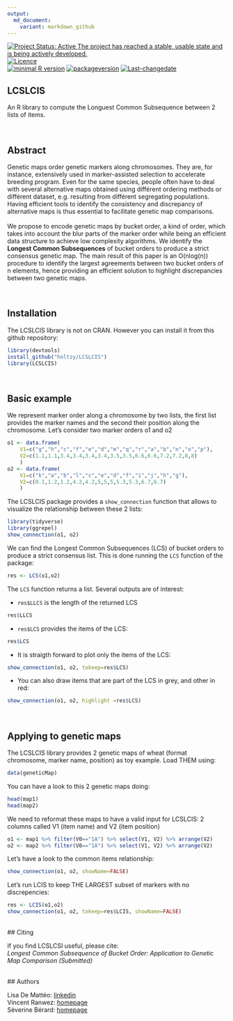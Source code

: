 ```yaml
---
output:
  md_document:
    variant: markdown_github
---
```


[![Project Status: Active  The project has reached a stable, usable state and is being actively developed.](http://www.repostatus.org/badges/latest/active.svg)](http://www.repostatus.org/#active)
[![Licence](https://img.shields.io/badge/licence-GPL--3-blue.svg)](https://www.gnu.org/licenses/gpl-3.0.en.html)  
[![minimal R version](https://img.shields.io/badge/R%3E%3D-3.2.4-6666ff.svg)](https://cran.r-project.org/)
[![packageversion](https://img.shields.io/badge/Package%20version-0.1.0-orange.svg?style=flat-square)](commits/develop)
[![Last-changedate](https://img.shields.io/badge/last%20change-`r gsub('-', '--', Sys.Date())`-yellowgreen.svg)](/commits/master)


LCSLCIS
--------

An R library to compute the Longuest Common Subsequence between 2 lists of items.

<br>

## Abstract
Genetic maps order genetic markers along chromosomes. They are, for instance, extensively used in marker-assisted selection to accelerate breeding program. Even for the same species, people often have to deal with several alternative maps obtained using différent ordering methods or différent dataset, e.g. resulting from différent segregating populations. Having efficient tools to identify the consistency and discrepancy of alternative maps is thus essential to facilitate genetic map comparisons.  
<br>
We propose to encode genetic maps by bucket order, a kind of order, which takes into account the blur parts of the marker order while being an efficient data structure to achieve low complexity algorithms. We identify the **Longest Common Subsequences** of bucket orders to produce a strict consensus genetic map. The main result of this paper is an O(nlog(n)) procedure to identify the largest agreements between two bucket orders of n elements, hence providing an efficient solution to highlight discrepancies between two genetic maps.


<br>

## Installation
The LCSLCIS library is not on CRAN. However you can install it from this github repository:
```r
library(devtools) 
install_github("holtzy/LCSLCIS")
library(LCSLCIS)
```

<br>

## Basic example
We represent marker order along a chromosome by two lists, the first list provides the marker names and the second their position along the chromosome. Let’s consider two marker orders o1 and o2
```r
o1 <- data.frame( 
	V1=c("g","h","c","f","e","d","m","q","r","a","b","n","o","p"), 
	V2=c(1.1,1.1,3.4,3.4,3.4,3.4,3.5,3.5,6.6,6.6,7.2,7.2,8,8)
	)
o2 <- data.frame( 
	V1=c("k","a","b","l","c","e","d","f","i","j","h","g"), 
	V2=c(0.1,1.2,1.2,4.2,4.2,5,5,5,5.3,5.3,6.7,6.7)
	)
```

The LCSLCIS package provides a `show_connection` function that allows to visualize the relationship between these 2 lists:
```r
library(tidyverse)
library(ggrepel)
show_connection(o1, o2)
```

We can find the Longest Common Subsequences (LCS) of bucket orders to produce a strict consensus list. This is done running the `LCS` function of the package:
```r
res <- LCS(o1,o2)
```

The `LCS` function returns a list. Several outputs are of interest:

- `res$LLCS` is the length of the returned LCS
```r
res$LLCS
```
- `res$LCS` provides the items of the LCS:
```r
res$LCS
```
- It is straigth forward to plot only the items of the LCS:
```r
show_connection(o1, o2, tokeep=res$LCS)
```

- You can also draw items that are part of the LCS in grey, and other in red:
```r
show_connection(o1, o2, highlight =res$LCS)
```

<br>

## Applying to genetic maps
The LCSLCIS library provides 2 genetic maps of wheat (format chromosome, marker name, position) as toy example. Load THEM using:
```r
data(geneticMap)
```

You can have a look to this 2 genetic maps doing:
```r
head(map1)
head(map2)
```

We need to reformat these maps to have a valid input for LCSLCIS: 2 columns called V1 (item name) and V2 (item position)
```r
o1 <- map1 %>% filter(V0=="1A") %>% select(V1, V2) %>% arrange(V2)
o2 <- map2 %>% filter(V0=="1A") %>% select(V1, V2) %>% arrange(V2)
```

Let's have a look to the common items relationship:
```r
show_connection(o1, o2, showName=FALSE)
```

Let's run LCIS to keep THE LARGEST subset of markers with no discrepencies:
```r
res <- LCIS(o1,o2)
show_connection(o1, o2, tokeep=res$LCIS, showName=FALSE)
```

<br>
## Citing

If you find LCSLCSI useful, please cite:   
*Longest Common Subsequence of Bucket Order: Application to Genetic Map Comparison (Submitted)*

<br>
## Authors

Lisa De Mattéo: [linkedin](https://www.linkedin.com/in/lisadematteo/)  
Vincent Ranwez: [homepage](https://sites.google.com/site/ranwez/)  
Sèverine Bérard: [homepage](http://www.pages-perso-severine-berard.univ-montp2.fr)  









